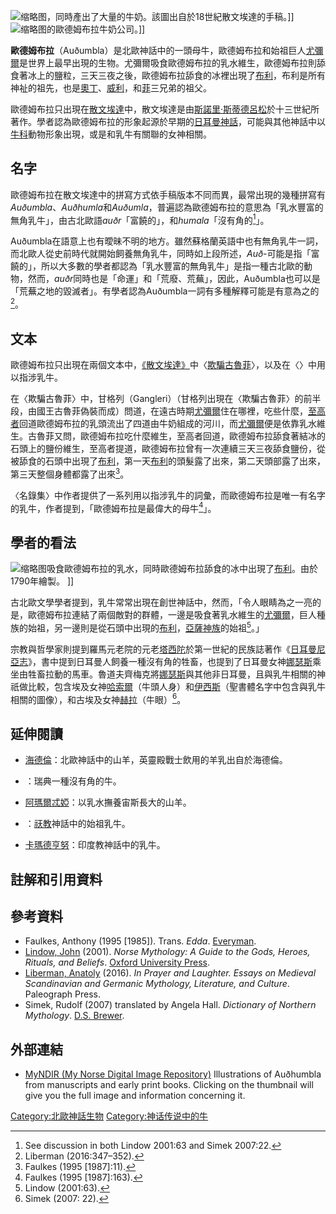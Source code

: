 [[File:SÁM_66,_74r,_Auðumbla_and_Búri.jpg|缩略图]]，同時產出了大量的牛奶。該圖出自於18世紀散文埃達的手稿。]]
[[File:Audhumbla_-_Auðumbla_-_Audumbla_-_Adumbla_-_Milk-Stockholm-1908.jpg|缩略图]]的歐德姆布拉牛奶公司。]]

'''歐德姆布拉'''（Auðumbla）是北歐神話中的一頭母牛，歐德姆布拉和始祖巨人[[尤彌爾|尤彌爾]]是世界上最早出現的生物。尤彌爾吸食歐德姆布拉的乳水維生，歐德姆布拉則舔食著冰上的鹽粒，三天三夜之後，歐德姆布拉舔食的冰裡出現了[[布利|布利]]，布利是所有神祉的祖先，也是[[奥丁|奧丁]]、[[威利_(北歐神祇)|威利]]，和[[菲_(北歐神話)|菲]]三兄弟的祖父。

歐德姆布拉只出現在[[散文埃達|散文埃達]]中，散文埃達是由[[斯諾里·斯蒂德呂松|斯諾里·斯蒂德呂松]]於十三世紀所著作。學者認為歐德姆布拉的形象起源於早期的[[日耳曼多神教|日耳曼神話]]，可能與其他神話中以[[牛科|牛科]]動物形象出現，或是和乳牛有關聯的女神相關。

== 名字 ==
歐德姆布拉在散文埃達中的拼寫方式依手稿版本不同而異，最常出現的幾種拼寫有''Auðumbla''、''Auðhumla''和''Auðumla''，普遍認為歐德姆布拉的意思為「乳水豐富的無角乳牛」，由古北歐語''auðr''「富饒的」，和''humala''「沒有角的<ref name="NAME">See discussion in both Lindow 2001:63 and Simek 2007:22.</ref>」。

Auðumbla在語意上也有曖昧不明的地方。雖然蘇格蘭英語中也有無角乳牛一詞，而北歐人從史前時代就開始飼養無角乳牛，同時如上段所述，''Auð-''可能是指「富饒的」，所以大多數的學者都認為「乳水豐富的無角乳牛」是指一種古北歐的動物，然而，''auðr''同時也是「命運」和「荒廢、荒蕪」，因此，Auðumbla也可以是「荒蕪之地的毀滅者」。有學者認為Auðumbla一詞有多種解釋可能是有意為之的<ref name="LIBERMAN-347–352">Liberman (2016:347–352).</ref>。

== 文本 ==
歐德姆布拉只出現在兩個文本中，[[散文埃達|《散文埃達》]]中〈[[欺騙古魯菲|欺騙古魯菲]]〉，以及在〈{{le|名錄集|Nafnaþulur}}〉中用以指涉乳牛。

在〈欺騙古魯菲〉中，甘格列（Gangleri）（甘格列出現在〈欺騙古魯菲〉的前半段，由國王古魯菲偽裝而成）問道，在遠古時期[[尤彌爾|尤彌爾]]住在哪裡，吃些什麼，[[至高者、同樣至高者，與第三者|至高者]]回道歐德姆布拉的乳頭流出了四道由牛奶組成的河川，而[[尤彌爾|尤彌爾]]便是依靠乳水維生。古魯菲又問，歐德姆布拉吃什麼維生，至高者回道，歐德姆布拉舔食著結冰的石頭上的鹽份維生，至高者提道，歐德姆布拉曾有一次連續三天三夜舔食鹽份，從被舔食的石頭中出現了[[布利|布利]]，第一天[[布利|布利]]的頭髮露了出來，第二天頭部露了出來，第三天整個身體都露了出來<ref name="FAULKES-1995-11">Faulkes (1995 [1987]:11).</ref>。

〈名錄集〉中作者提供了一系列用以指涉乳牛的詞彙，而歐德姆布拉是唯一有名字的乳牛，作者提到，「歐德姆布拉是最偉大的母牛<ref name="FAULKES-1995-75">Faulkes (1995 [1987]:163).</ref>」。

== 學者的看法 ==
[[File:Ymer_dier_koen_Ødhumble.jpg|缩略图]]吸食歐德姆布拉的乳水，同時歐德姆布拉舔食的冰中出現了[[布利|布利]]。由{{le|尼古拉·阿比爾高德|Nicolai Abildgaard}}於1790年繪製。 ]]

古北歐文學學者{{le|約翰·林多|John Lindow}}提到，乳牛常常出現在創世神話中，然而，「令人眼睛為之一亮的是，歐德姆布拉連結了兩個敵對的群體，一邊是吸食著乳水維生的[[尤彌爾|尤彌爾]]，巨人種族的始祖，另一邊則是從石頭中出現的[[布利|布利]]，[[阿萨神族|亞薩神族]]的始祖<ref name="LINDOW-2001-63">Lindow (2001:63).</ref>。」

宗教與哲學家{{le|魯道夫·齊梅克|Rudolf Simek}}則提到羅馬元老院的元老[[塔西陀|塔西陀]]於第一世紀的民族誌著作《[[日耳曼尼亚志|日耳曼尼亞志]]》，書中提到日耳曼人飼養一種沒有角的牲畜，也提到了日耳曼女神[[那瑟斯|娜瑟斯]]乘坐由牲畜拉動的馬車。魯道夫齊梅克將[[那瑟斯|娜瑟斯]]與其他非日耳曼，且與乳牛相關的神祇做比較，包含埃及女神[[哈索尔|哈索爾]]（牛頭人身）和[[伊西斯|伊西斯]]（聖書體名字中包含與乳牛相關的圖像），和古埃及女神[[赫拉|赫拉]]（牛眼）<ref name="SIMEK-2007-22">Simek (2007: 22).</ref>。

== 延伸閱讀 ==
* [[海德倫|海德倫]]：北歐神話中的山羊，英靈殿戰士飲用的羊乳出自於海德倫。
* {{le|特羅斯牛|Swedish Red Polled}}：瑞典一種沒有角的牛。
* [[阿玛尔忒娅|阿瑪爾忒婭]]：以乳水撫養宙斯長大的山羊。
* {{le|蓋維福迭達|Gavaevodata}}：[[祆教|祆教]]神話中的始祖乳牛。
* [[卡玛德亨努|卡瑪德亨努]]：印度教神話中的乳牛。 

== 註解和引用資料 ==
{{reflist}}

== 參考資料 ==
{{refbegin}}
* Faulkes, Anthony (1995 [1985]). Trans. ''Edda''. [[Everyman's_Library|Everyman]]. {{ISBN|0-460-87616-3}}
* [[John_Lindow|Lindow, John]] (2001). ''Norse Mythology: A Guide to the Gods, Heroes, Rituals, and Beliefs''. [[Oxford_University_Press|Oxford University Press]]. {{ISBN|0-19-515382-0}}
* [[Anatoly_Liberman|Liberman, Anatoly]] (2016). ''In Prayer and Laughter. Essays on Medieval Scandinavian and Germanic Mythology, Literature, and Culture''. Paleograph Press. {{ISBN|9785895260272}}
* Simek, Rudolf (2007) translated by Angela Hall. ''Dictionary of Northern Mythology''. [[Boydell_&_Brewer|D.S. Brewer]]. {{ISBN|0-85991-513-1}}

{{refend}}

== 外部連結 ==
{{commons category|Auðumbla}}

* [https://myndir.uvic.ca/AudHu01.html MyNDIR (My Norse Digital Image Repository)] {{Wayback|url=https://myndir.uvic.ca/AudHu01.html |date=20210921062447 }} Illustrations of Auðhumbla from manuscripts and early print books. Clicking on the thumbnail will give you the full image and information concerning it.
{{Norse mythology}}

{{DEFAULTSORT:Audumbla}}
[[Category:北歐神話生物|Category:北歐神話生物]]
[[Category:神话传说中的牛|Category:神话传说中的牛]]